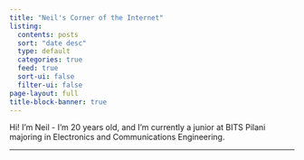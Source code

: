 ```yaml
---
title: "Neil's Corner of the Internet"
listing:
  contents: posts
  sort: "date desc"
  type: default
  categories: true
  feed: true
  sort-ui: false
  filter-ui: false
page-layout: full
title-block-banner: true
---
```


<div>

Hi! I'm Neil - I'm 20 years old, and I'm currently a junior at BITS Pilani majoring in Electronics and Communications Engineering.

</div>

------------------------------------------------------------------------
